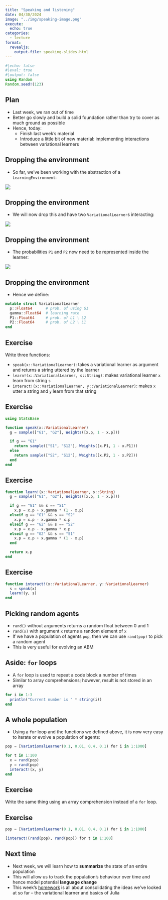 ```yaml
---
title: "Speaking and listening"
date: 04/30/2024
image: "../img/speaking-image.png"
execute:
  echo: true
categories:
  - lecture
format:
  revealjs:
    output-file: speaking-slides.html
---
```


```julia
#|echo: false
#|eval: true
#|output: false
using Random
Random.seed!(123)
```


## Plan

- Last week, we ran out of time
- Better go slowly and build a solid foundation rather than try to cover as much ground as possible
- Hence, today:
  - Finish last week's material
  - Introduce a little bit of new material: implementing interactions between variational learners


## Dropping the environment

- So far, we've been working with the abstraction of a `LearningEnvironment`:

![](../img/learningenvironment.png)


::: {.content-visible when-format="revealjs"}
## Dropping the environment
:::

- We will now drop this and have two `VariationalLearner`s interacting:

![](../img/twovariationallearners.png)


::: {.content-visible when-format="revealjs"}
## Dropping the environment
:::

- The probabilities `P1` and `P2` now need to be represented inside the learner:

![](../img/twovariationallearners2.png)


::: {.content-visible when-format="revealjs"}
## Dropping the environment
:::

- Hence we define:

```julia
mutable struct VariationalLearner
  p::Float64      # prob. of using G1
  gamma::Float64  # learning rate
  P1::Float64     # prob. of L1 \ L2
  P2::Float64     # prob. of L2 \ L1
end
```


## Exercise {.ex}

Write three functions:

- `speak(x::VariationalLearner)`: takes a variational learner as argument and returns a string uttered by the learner
- `learn!(x::VariationalLearner, s::String)`: makes variational learner `x` learn from string `s`
- `interact!(x::VariationalLearner, y::VariationalLearner)`: makes `x` utter a string and `y` learn from that string


::: {.content-visible when-format="revealjs"}
## Exercise {.ex}
:::

::: {.callout-tip collapse=true title="Answer (speak)"}
```julia
using StatsBase

function speak(x::VariationalLearner)
  g = sample(["G1", "G2"], Weights([x.p, 1 - x.p]))

  if g == "G1"
    return sample(["S1", "S12"], Weights([x.P1, 1 - x.P1]))
  else
    return sample(["S2", "S12"], Weights([x.P2, 1 - x.P2]))
  end
end
```
:::

::: {.content-visible when-format="revealjs"}
## Exercise {.ex}
:::

::: {.callout-tip collapse=true title="Answer (learn!)"}
```julia
function learn!(x::VariationalLearner, s::String)
  g = sample(["G1", "G2"], Weights([x.p, 1 - x.p]))

  if g == "G1" && s == "S1"
    x.p = x.p + x.gamma * (1 - x.p)
  elseif g == "G1" && s == "S2"
    x.p = x.p - x.gamma * x.p
  elseif g == "G2" && s == "S2"
    x.p = x.p - x.gamma * x.p
  elseif g == "G2" && s == "S1"
    x.p = x.p + x.gamma * (1 - x.p)
  end

  return x.p
end
```
:::

::: {.content-visible when-format="revealjs"}
## Exercise {.ex}
:::

::: {.callout-tip collapse=true title="Answer (interact!)"}
```julia
function interact!(x::VariationalLearner, y::VariationalLearner)
  s = speak(x)
  learn!(y, s)
end
```
:::


## Picking random agents

- `rand()` without arguments returns a random float between 0 and 1
- `rand(x)` with argument `x` returns a random element of `x`
- If we have a population of agents `pop`, then we can use `rand(pop)` to pick a random agent
- This is very useful for evolving an ABM


## Aside: `for` loops

- A `for` loop is used to repeat a code block a number of times
- Similar to array comprehensions; however, result is not stored in an array

```julia
for i in 1:3
  println("Current number is " * string(i))
end
```


## A whole population

- Using a `for` loop and the functions we defined above, it is now very easy to iterate or evolve a population of agents:

```julia
pop = [VariationalLearner(0.1, 0.01, 0.4, 0.1) for i in 1:1000]

for t in 1:100
  x = rand(pop)
  y = rand(pop)
  interact!(x, y)
end
```


## Exercise {.ex}

Write the same thing using an array comprehension instead of a `for` loop.

::: {.content-visible when-format="revealjs"}
## Exercise {.ex}
:::

::: {.callout-tip collapse=true title="Answer"}
```julia
pop = [VariationalLearner(0.1, 0.01, 0.4, 0.1) for i in 1:1000]

[interact!(rand(pop), rand(pop)) for t in 1:100]
```
:::


## Next time

- Next week, we will learn how to **summarize** the state of an entire population
- This will allow us to track the population's behaviour over time and hence model potential **language change**
- This week's [homework](FIXME) is all about consolidating the ideas we've looked at so far -- the variational learner and basics of Julia



